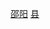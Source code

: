 {{Catnav|頁面分類|...|中国县份|中国各省县份|湖南省县份}}
{{Catnav|頁面分類|...|湖南行政区划|湖南省县级行政区|湖南省县份}}
{{Catnav|頁面分類|...|湖南市州|湖南地级市|邵阳|邵阳行政区划|邵阳区县市}}
{{catmore|新邵县|湖南省新邵县}}

[[Category:湖南省县份|邵阳]]
[[Category:邵阳区县市|县]]